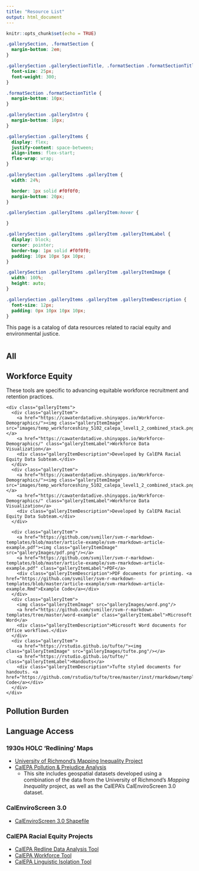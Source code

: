 ```yaml
---
title: "Resource List"
output: html_document
---
```


```r
knitr::opts_chunk$set(echo = TRUE)
```

```css
.gallerySection, .formatSection {
  margin-bottom: 2em;
}

.gallerySection .gallerySectionTitle, .formatSection .formatSectionTitle {
  font-size: 25px;
  font-weight: 300;
}

.formatSection .formatSectionTitle {
  margin-bottom: 10px;
}

.gallerySection .galleryIntro {
  margin-bottom: 10px;
}

.gallerySection .galleryItems {
  display: flex;
  justify-content: space-between;
  align-items: flex-start;
  flex-wrap: wrap;
}

.gallerySection .galleryItems .galleryItem {
  width: 24%;

  border: 1px solid #f0f0f0;
  margin-bottom: 20px;
}

.gallerySection .galleryItems .galleryItem:hover {

}

.gallerySection .galleryItems .galleryItem .galleryItemLabel {
  display: block;
  cursor: pointer;
  border-top: 1px solid #f0f0f0;
  padding: 10px 10px 5px 10px;
}

.gallerySection .galleryItems .galleryItem .galleryItemImage {
  width: 100%;
  height: auto;
}

.gallerySection .galleryItems .galleryItem .galleryItemDescription {
  font-size: 12px;
  padding: 0px 10px 10px 10px;
}
```

This page is a catalog of data resources related to racial equity and environmental justice.

# {.tabset .tabset-pills}

## All

## Workforce Equity

<!--html_preserve-->
<div>These tools are specific to advancing equitable workforce recruitment and retention practices.</div>
  <div class="gallerySection">
    <div class="galleryItems">
      <div class="galleryItem">
        <a href="https://cawaterdatadive.shinyapps.io/Workforce-Demographics/"><img class="galleryItemImage" src="images/temp_workforceshiny_5102_calepa_level1_2_combined_stack.png"/></a>
        <a href="https://cawaterdatadive.shinyapps.io/Workforce-Demographics/" class="galleryItemLabel">Workforce Data Visualization</a>
        <div class="galleryItemDescription">Developed by CalEPA Racial Equity Data Subteam.</div>
      </div>
      <div class="galleryItem">
        <a href="https://cawaterdatadive.shinyapps.io/Workforce-Demographics/"><img class="galleryItemImage" src="images/temp_workforceshiny_5102_calepa_level1_2_combined_stack.png"/></a>
        <a href="https://cawaterdatadive.shinyapps.io/Workforce-Demographics/" class="galleryItemLabel">Workforce Data Visualization</a>
        <div class="galleryItemDescription">Developed by CalEPA Racial Equity Data Subteam.</div>
      </div>
   </div>
  </div>
<!--/html_preserve-->

      <div class="galleryItem">
        <a href="https://github.com/svmiller/svm-r-markdown-templates/blob/master/article-example/svm-rmarkdown-article-example.pdf"><img class="galleryItemImage" src="galleryImages/pdf.png"/></a>
        <a href="https://github.com/svmiller/svm-r-markdown-templates/blob/master/article-example/svm-rmarkdown-article-example.pdf" class="galleryItemLabel">PDF</a>
        <div class="galleryItemDescription">PDF documents for printing. <a href="https://github.com/svmiller/svm-r-markdown-templates/blob/master/article-example/svm-rmarkdown-article-example.Rmd">Example Code</a></div>
      </div>
      <div class="galleryItem">
        <img class="galleryItemImage" src="galleryImages/word.png"/>
        <a href="https://github.com/svmiller/svm-r-markdown-templates/tree/master/word-example" class="galleryItemLabel">Microsoft Word</a>
        <div class="galleryItemDescription">Microsoft Word documents for Office workflows.</div>
      </div>
      <div class="galleryItem">
        <a href="https://rstudio.github.io/tufte/"><img class="galleryItemImage" src="galleryImages/tufte.png"/></a>
        <a href="https://rstudio.github.io/tufte/" class="galleryItemLabel">Handouts</a>
        <div class="galleryItemDescription">Tufte styled documents for handouts. <a href="https://github.com/rstudio/tufte/tree/master/inst/rmarkdown/templates/tufte_html/skeleton/skeleton.Rmd">Example Code</a></div>
      </div>
    </div>

</div>

## Pollution Burden

## Language Access

```{=html}
<!---## Trash Datathon Resources
This page provides links to efforts around the state and beyond to better understand and respond to the problem of trash pollution through:

- improved data collection methods/tools and data standards
- assessment and characterization of trash data to improve our understanding of the magnitude, distribition, and content of trash pollution (e.g., the magnitude and distribution of trash pollution across space and time, types of trash pollution and their relative magnitudes, etc.) 
- Use of trash data to analyze and/or predict the effects of trash pollution on environmental and public health--->
```
### 1930s HOLC 'Redlining' Maps

-   [University of Richmond's Mapping Inequality Project](http://dsl.richmond.edu/panorama/redlining/#text=downloads)
-   [CalEPA Pollution & Prejudice Analysis](https://github.com/daltare/Redline-Mapping/tree/master/data_processed-analysis)
    -   This site includes geospatial datasets developed using a combination of the data from the University of Richmond's *Mapping Inequality* project, as well as the CalEPA's CalEnviroScreen 3.0 dataset.

### CalEnviroScreen 3.0

-   [CalEnviroScreen 3.0 Shapefile](https://oehha.ca.gov/media/downloads/calenviroscreen/document/ces3shp.zip)

### CalEPA Racial Equity Projects

-   [CalEPA Redline Data Analysis Tool](https://cawaterdatadive.shinyapps.io/Redline-CES-Analysis/)
-   [CalEPA Workforce Tool](https://bit.ly/calepa2019)
-   [CalEPA Linguistic Isolation Tool](https://bit.ly/ling_isol_viz)

<!-- </div> -->

<!-- <div class="col-sm-6"> -->

<!-- ![](images/holc-scan_snip.jpg) -->
